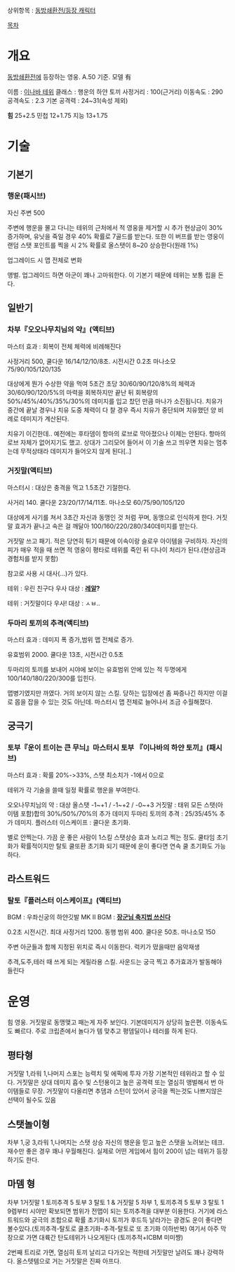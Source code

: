 상위항목 : [[동방쇄환전/등장 캐릭터]]

[[목차]]
= 개요 =

[[동방쇄환전]]에 등장하는 영웅. A.50 기준. 모델 有

이름 : [[이나바 테위]]
클래스 : 행운의 하얀 토끼
사정거리 : 100(근거리)
이동속도 : 290
공격속도 : 2.3
기본 공격력 : 24~31(속성 제외)

'''힘''' 25+2.5
민첩 12+1.75
지능 13+1.75

= 기술 =

== 기본기 ==

=== 행운(패시브) ===

자신 주변 500

주변에 행운을 몰고 다니는 테위의 근처에서 적 영웅을 제거할 시 추가 현상금이 30% 증가하며, 유닛을 죽일 경우 40% 확률로 7골드를 받는다. 또한 이 버프를 받는 영웅이 랜덤 스탯 포인트를 찍을 시 2% 확률로 올스탯이 8~20 상승한다(원래 1%)

업그레이드 시 맵 전체로 변화

앵벌. 업그레이드 하면 아군이 꽤나 고마워한다. 이 기본기 때문에 테위는 보통 립을 돈다.

== 일반기 ==

=== 차부『오오나무치님의 약』(액티브) ===

마스터 효과 : 회복이 전체 체력에 비례해진다

사정거리 500, 쿨다운 16/14/12/10/8초. 시전시간 0.2초 마나소모 75/90/105/120/135 

대상에게 뭔가 수상한 약을 먹여 5초간 초당 30/60/90/120/8%의 체력과 30/60/90/120/5%의 마력을 회복하지만 끝난 뒤 회복량의 50%/45%/40%/35%/30%의 데미지를 입고 찼던 만큼 마나가 소진됩니다. 치유가 중간에 끝날 경우나 치유 도중 체력이 다 찰 경우 즉시 치유가 중단되며 치유했던 양 비례로 데미지가 계산된다.

치유기 이긴한데.. 예전에는 후타뎀이 항마의 로브로 막아졌으나 이제는 안된다. 항마의 로브 자체가 없어지기도 했고. 상대가 그리모어 들어서 이 기술 쓰고 띄우면 치유는 멈추는데 무적상태라 데미지가 들어오지 않게 된다[..]


=== 거짓말(액티브) ===

마스터시 :  대상은 충격을 먹고 1.5초간 기절한다.

사거리 140. 쿨다운 23/20/17/14/11초.  마나소모 60/75/90/105/120

대상에게 사기를 쳐서 3초간 자신과 동맹인 것 처럼 꾸며, 동맹으로 인식하게 한다. 거짓말 효과가 끝나고 속은 걸 깨달아 100/160/220/280/340데미지를 받는다.

거짓말 쓰고 패기. 적은 당연히 튀기 때문에 이속이랑 슬로우 아이템을 구비하자. 자신의 피가 매우 적을 때 쓰면 적 영웅이 평타로 테위를 죽인 뒤 디나이 처리가 된다.(현상금과 경험치를 받지 못함)

참고로 사용 시 대사(...)가 있다.

테위 : 우린 친구다 우사
대상 : '''[[레알]]?'''

테위 : 거짓말이다 우사!
대상 : ㅅㅂ..


=== 두마리 토끼의 추격(액티브) ===

마스터 효과 : 데미지 폭 증가,범위 맵 전체로 증가.

유효범위 2000. 쿨다운 13초, 시전시간 0.5초

두마리의 토끼를 보내어 시야에 보이는 유효범위 안에 있는 적 두명에게 100/140/180/220/300를 입힌다.  

맵병기였지만 까였다. 거의 보이지 않는 스킬. 당하는 입장에선 좀 짜증나긴 하지만 이걸로 몹을 잡을 수 있는 것도 아닌데. 마스터시 맵 전체로 늘어나서 조금 수월해졌다.

== 궁극기 ==

=== 토부『운이 트이는 큰 무늬』마스터시 토부 『이나바의 하얀 토끼』(패시브) ===

마스터 효과 : 확률 20%->33%, 스탯 최소치가 -1에서 0으로

테위가 각 기술을 쓸때 일정 확률로 행운을 부여한다.

오오나무치님의 약 : 대상 올스탯 -1~+1 / -1~+2 / -0~+3
거짓말 : 태위 모든 스탯(아이템 포함)합의 30%/50%/70%의 추가 데미지
두마리 토끼의 추격 : 25/35/45% 추가 데미지.
플러스터 이스케이프 : 쿨다운 초기화.

별로 안찍는다. 가끔 운 좋은 사람이 1스킬 스탯상승 효과 노리고 찍는 정도.
쿨타임 초기화가 확률적이지만 탈토 쿨또환 초기화 되기 때문에 운이 좋다면 연속 쿨 초기화도 가능하다.

== 라스트워드 ==

=== 탈토『플러스터 이스케이프』(액티브) ===
BGM : 우좌신궁의 하얀깃발
MK II BGM : '''[[장군님 축지법 쓰신다]]'''

0.2초 시전시간. 최대 사정거리 1200. 동행 범위 400. 쿨다운 50초. 마나소모 150

주변 아군들과 함께 지정된 위치로 즉시 이동한다. 럭키가 떴을때만 음악재생

추격,도주,테러 때 쓰게 되는 게릴라용 스킬. 사운드는 궁극 찍고 추가효과가 발동해야 들린다

= 운영 =
힘 영웅. 거짓말로 동맹맺고 패는게 자주 보인다. 기본데미지가 상당히 높은편. 이동속도도 빠르다. 주로 크립존에서 놀다가 템 맞추고 평뎀딜이나 테러를 하게 된다.

== 평타형 ==
거짓말 1,라워 1,나머지 스포는 능력치 및 에픽에 투자
가장 기본적인 테위라고 할 수 있다. 거짓말은 상대 데미지 흡수 및 스턴용이고 높은 공격력 또는 열심히 앵벌해서 번 아이템들로 무장.
거짓말이 다올리면 추뎀과 스턴이 있어서 궁극을 찍는것도 나쁘지않은 선택이 될수도 있음

== 스탯놀이형 ==
차부 1,궁 3,라워 1,나머지는 스탯 상승
자신의 행운을 믿고 높은 스탯을 노려보는 테크. 재수만 좋은 경우 꽤나 우월해진다. 실제로 어떤 게임에서 힘이 200이 넘는 테위가 등장하기도 한다.

== 마뎀 형 ==
차부 1거짓말 1 토끼추격 5 토부 3 탈토 1 & 거짓말 5 차부 1, 토끼추격 5 토부 3 탈토 1
9렙부터 시야만 확보되면 범위가 전맵이 되는 토끼추격을 대부분 이용한다. 거기에 라스트워드와 궁극의 조합으로 확률 초기화시 토끼가 후드득 날라가는 광경도 운이 좋다면 볼수있다.(토끼추격-탈토로 쿨초기화-추격-탈토로 또 초기화 이하반복) 
여기서 아주 막장으로 가면 대륙간 탄도테위가 나오게된다
(토끼추적+ICBM 미미쨩)

2번째 트리로 가면, 열심히 토끼 날리고 다가오는 적한테 거짓말만 날려도 꽤나 강력하다. 올스텟템으로 거는 거짓말은 진짜 아프다.
